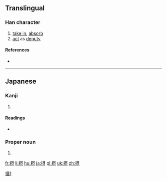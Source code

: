 {{also|攝}}
==Translingual==
{{ja-forms|摂|[[摄]]|[[攝]]}}
===Han character===
{{Han char|rn=64|rad=手|as=10|sn=13|four=|canj=QSJO}}

# [[take in]], [[absorb]]
# [[act]] as [[deputy]]

====References====
* {{Han ref|kx=0449.081|dkj=12557|dj=0799.310|hdz=31928.131|uh=6442|ud=25666}}

----

==Japanese==

===Kanji===
{{ja-kanji|grade=c|rs=手10|style=s|kyu=攝}}

# {{defn|lang=ja|sort=手10}}

====Readings====
* {{ja-readings|goon=[[しょう]] (shō)|kanon=[[しょう]] (shō)|kanyoon=[[せつ]] (setsu)|kun=[[おさめる]] (osameru), [[かねる]] (kaneru), [[とる]] (toru)}}

===Proper noun===
{{ja-pos|おさむ|proper|kyu=攝}}

# {{given name|male|lang=ja|sort=おさむ}}

[[Category:CJKV characters simplified differently in Japan and China|攝1]]

[[fr:摂]]
[[li:摂]]
[[hu:摂]]
[[ja:摂]]
[[pl:摂]]
[[uk:摂]]
[[zh:摂]]